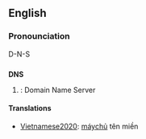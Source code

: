 ==English==

===Pronounciation===
D-N-S

==={{Initialism}}===
'''DNS'''
# {{cattag|computing}}: Domain Name Server

====Translations====
*[[Vietnamese2020]]: [[máychủ]] tên miền